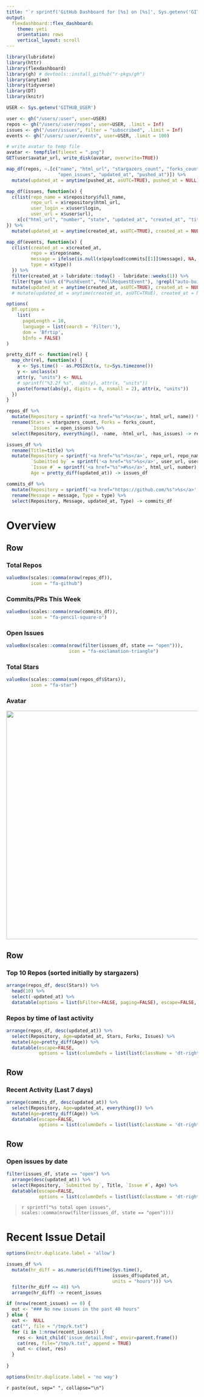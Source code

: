 ```yaml
---
title: "`r sprintf('GitHub Dashboard for [%s] on [%s]', Sys.getenv('GITHUB_USER'), Sys.Date())`"
output:
  flexdashboard::flex_dashboard:
    theme: yeti
    orientation: rows
    vertical_layout: scroll
---
```

```r
library(lubridate)
library(httr)
library(flexdashboard)
library(gh) # devtools::install_github("r-pkgs/gh")
library(anytime)
library(tidyverse)
library(DT)
library(knitr)
```

```r
USER <- Sys.getenv('GITHUB_USER')

user <- gh("/users/:user", user=USER)
repos <- gh("/users/:user/repos", user=USER, .limit = Inf)
issues <- gh("/user/issues", filter = "subscribed", .limit = Inf)
events <- gh("/users/:user/events", user=USER, .limit = 100)

# write avatar to temp file
avatar <- tempfile(fileext = ".png")
GET(user$avatar_url, write_disk(avatar, overwrite=TRUE))
```

```r
map_df(repos, ~.[c("name", "html_url", "stargazers_count", "forks_count", "has_issues",
                   "open_issues", "updated_at", "pushed_at")]) %>%
  mutate(updated_at = anytime(pushed_at, asUTC=TRUE), pushed_at = NULL) -> repos_df

map_df(issues, function(x) {
  c(list(repo_name = x$repository$full_name,
         repo_url = x$repository$html_url,
         user_login = x$user$login,
         user_url = x$user$url),
    x[c("html_url", "number", "state", "updated_at", "created_at", "title", "body")])
}) %>%
  mutate(updated_at = anytime(created_at, asUTC=TRUE), created_at = NULL) -> issues_df

map_df(events, function(x) {
  c(list(created_at = x$created_at,
         repo = x$repo$name,
         message = ifelse(is.null(x$payload$commits[[1]]$message), NA, x$payload$commits[[1]]$message),
         type = x$type))
  }) %>% 
  filter(created_at > lubridate::today() - lubridate::weeks(1)) %>% 
  filter(type %in% c("PushEvent", "PullRequestEvent"), !grepl("auto-build", message)) %>% 
  mutate(updated_at = anytime(created_at, asUTC=TRUE), created_at = NULL) -> commits_df
  # mutate(updated_at = anytime(created_at, asUTC=TRUE), created_at = NULL, message = strtrim(message, 120)) -> commits_df
```

```r
options(
  DT.options =
    list(
      pageLength = 10,
      language = list(search = 'Filter:'),
      dom = 'Bfrtip',
      bInfo = FALSE)
)

pretty_diff <- function(rel) {
  map_chr(rel, function(x) {
    x <- Sys.time() - as.POSIXct(x, tz=Sys.timezone())
    y <- unclass(x)
    attr(y, "units") <- NULL
    # sprintf("%3.2f %s",  abs(y), attr(x, "units"))
    paste(format(abs(y), digits = 0, nsmall = 2), attr(x, "units"))
  })
}

repos_df %>%
  mutate(Repository = sprintf('<a href="%s">%s</a>', html_url, name)) %>%
  rename(Stars = stargazers_count, Forks = forks_count,
         `Issues` = open_issues) %>%
  select(Repository, everything(), -name, -html_url, -has_issues) -> repos_df

issues_df %>%
  rename(Title=title) %>% 
  mutate(Repository = sprintf('<a href="%s">%s</a>', repo_url, repo_name),
         `Submitted by` = sprintf('<a href="%s">%s</a>', user_url, user_login),
         `Issue #` = sprintf('<a href="%s">#%s</a>', html_url, number),
         Age = pretty_diff(updated_at)) -> issues_df

commits_df %>%
  mutate(Repository = sprintf('<a href="https://github.com/%s">%s</a>', repo, repo)) %>%
  rename(Message = message, Type = type) %>%
  select(Repository, Message, updated_at, Type) -> commits_df
```

Overview
===================================== 

Row
-----------------------------------------------------------------------

### Total Repos

```r
valueBox(scales::comma(nrow(repos_df)),
         icon = "fa-github")
```

### Commits/PRs This Week

```r
valueBox(scales::comma(nrow(commits_df)),
         icon = "fa-pencil-square-o")
```

### Open Issues

```r
valueBox(scales::comma(nrow(filter(issues_df, state == "open"))),
                       icon = "fa-exclamation-triangle")
```

### Total Stars

```r
valueBox(scales::comma(sum(repos_df$Stars)),
         icon = "fa-star")
```

### Avatar {.no-title}

<!-- ![](`r avatar`) -->
<img src="`r avatar`" width="600px" height="600px" />


Row
-----------------------------------------------------------------------

### Top 10 Repos (sorted initially by stargazers)

```r
arrange(repos_df, desc(Stars)) %>%
  head(10) %>%
  select(-updated_at) %>%
  datatable(options = list(bFilter=FALSE, paging=FALSE), escape=FALSE, filter="none")
```

<!-- Row -->
<!-- ----------------------------------------------------------------------- -->

### Repos by time of last activity

```r
arrange(repos_df, desc(updated_at)) %>%
  select(Repository, Age=updated_at, Stars, Forks, Issues) %>%
  mutate(Age=pretty_diff(Age)) %>%
  datatable(escape=FALSE,
            options = list(columnDefs = list(list(className = 'dt-right', targets = 2:5))))
```

Row
-----------------------------------------------------------------------

### Recent Activity (Last 7 days)

```r
arrange(commits_df, desc(updated_at)) %>%
  select(Repository, Age=updated_at, everything()) %>%
  mutate(Age=pretty_diff(Age)) %>%
  datatable(escape=FALSE,
            options = list(columnDefs = list(list(className = 'dt-right', targets = 2:3))))
```

Row
-----------------------------------------------------------------------

### Open issues by date

```r
filter(issues_df, state == "open") %>%
  arrange(desc(updated_at)) %>%
  select(Repository, `Submitted by`, Title, `Issue #`, Age) %>%
  datatable(escape=FALSE,
            options = list(columnDefs = list(list(className = 'dt-right', targets = c(4:5)))))
```

>  `r sprintf("%s total open issues", scales::comma(nrow(filter(issues_df, state == "open"))))`

Recent Issue Detail
===================================== 

```r
options(knitr.duplicate.label = 'allow')

issues_df %>% 
  mutate(hr_diff = as.numeric(difftime(Sys.time(), 
                                       issues_df$updated_at, 
                                       units = "hours"))) %>% 
  filter(hr_diff <= 48) %>% 
  arrange(hr_diff) -> recent_issues

if (nrow(recent_issues) == 0) {
  out <- "### No new issues in the past 48 hours"
} else {
  out <-  NULL
  cat("", file = "/tmp/k.txt")
  for (i in 1:nrow(recent_issues)) {
    res <- knit_child('issue_detail.Rmd', envir=parent.frame())
    cat(res, file="/tmp/k.txt", append = TRUE)
    out <- c(out, res)
  }
  
}

options(knitr.duplicate.label = 'no way')
```

`r paste(out, sep=" ", collapse="\n")`


